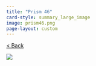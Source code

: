 ```yaml
---
title: "Prism 46"
card-style: summary_large_image
image: prism46.png
page-layout: custom
---
```


[\< Back](index.qmd){.btn .btn-secondary .btn role="button"}

![](prism46.png){.full-art-display}
